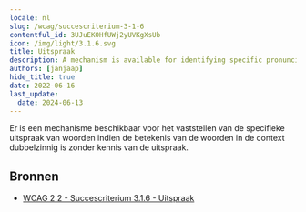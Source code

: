 ```yaml
---
locale: nl
slug: /wcag/succescriterium-3-1-6
contentful_id: 3UJuEKOHfUWj2yUVKgXsUb
icon: /img/light/3.1.6.svg
title: Uitspraak
description: A mechanism is available for identifying specific pronunciation of words where meaning of the  words, in context, is ambiguous without knowing the pronunciation.
authors: [janjaap]
hide_title: true
date: 2022-06-16
last_update:
  date: 2024-06-13
---
```


<Hero
  title="Uitspraak"
  image="/img/light/3.1.6.svg"
  alt="WCAG 3.1.6 icon"
  prefix="Succescriterium 3.1.6"
  suffix="Niveau AAA"
/>

Er is een mechanisme beschikbaar voor het vaststellen van de specifieke uitspraak van woorden indien de betekenis van de woorden in de context dubbelzinnig is zonder kennis van de uitspraak.

## Bronnen

- [WCAG 2.2 - Succescriterium 3.1.6 - Uitspraak](https://www.w3.org/Translations/WCAG22-nl/#uitspraak)
